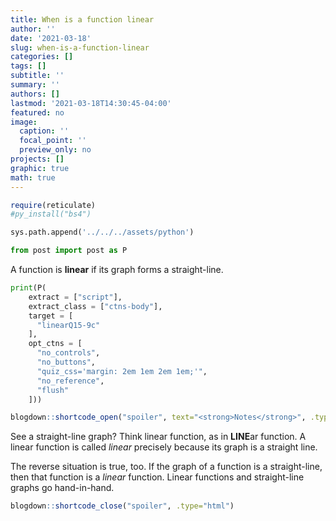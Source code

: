 ```yaml
---
title: When is a function linear
author: ''
date: '2021-03-18'
slug: when-is-a-function-linear
categories: []
tags: []
subtitle: ''
summary: ''
authors: []
lastmod: '2021-03-18T14:30:45-04:00'
featured: no
image:
  caption: ''
  focal_point: ''
  preview_only: no
projects: []
graphic: true
math: true
---
```

```r
require(reticulate)
#py_install("bs4")
```

```python
sys.path.append('../../../assets/python')

from post import post as P
```

A function is <strong>linear</strong> if its graph forms a straight-line. 

```python

print(P(
    extract = ["script"], 
    extract_class = ["ctns-body"],
    target = [
      "linearQ15-9c"
    ], 
    opt_ctns = [
      "no_controls",
      "no_buttons",
      "quiz_css='margin: 2em 1em 2em 1em;'", 
      "no_reference", 
      "flush"
    ]))
```

```r
blogdown::shortcode_open("spoiler", text="<strong>Notes</strong>", .type="html")
```

See a straight-line graph? Think linear function, as in <strong>LINE</strong>ar function. A linear function is called <em>linear</em> precisely because its graph is a straight line. 

The reverse situation is true, too. If the graph of a function is a straight-line, then that function is a <em>linear</em> function. Linear functions and straight-line graphs go hand-in-hand.

```r
blogdown::shortcode_close("spoiler", .type="html")
```

